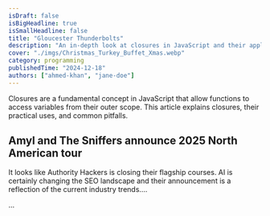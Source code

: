 ```yaml
---
isDraft: false
isBigHeadline: true
isSmallHeadline: false
title: "Gloucester Thunderbolts"
description: "An in-depth look at closures in JavaScript and their applications."
cover: "./imgs/Christmas_Turkey_Buffet_Xmas.webp"
category: programming
publishedTime: "2024-12-18"
authors: ["ahmed-khan", "jane-doe"]
---
```


Closures are a fundamental concept in JavaScript that allow functions to access variables from their outer scope. This article explains closures, their practical uses, and common pitfalls.

## Amyl and The Sniffers announce 2025 North American tour

It looks like Authority Hackers is closing their flagship courses. AI is certainly changing the SEO landscape and their announcement is a reflection of the current industry trends....

...
